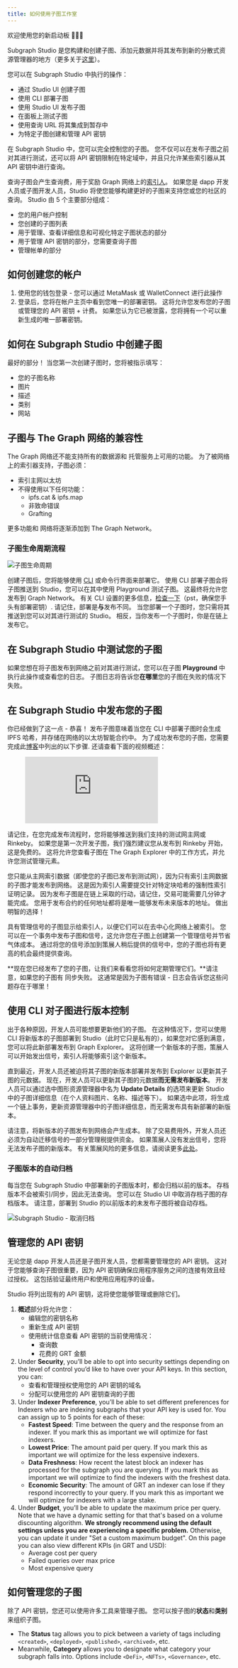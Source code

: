 ```yaml
---
title: 如何使用子图工作室
---
```


欢迎使用您的新启动板 👩🏽‍🚀

Subgraph Studio 是您构建和创建子图、添加元数据并将其发布到新的分散式资源管理器的地方（更多关于[这里](/explorer)）。

您可以在 Subgraph Studio 中执行的操作：

- 通过 Studio UI 创建子图
- 使用 CLI 部署子图
- 使用 Studio UI 发布子图
- 在面板上测试子图
- 使用查询 URL 将其集成到暂存中
- 为特定子图创建和管理 API 密钥

在 Subgraph Studio 中，您可以完全控制您的子图。 您不仅可以在发布子图之前对其进行测试，还可以将 API 密钥限制在特定域中，并且只允许某些索引器从其 API 密钥中进行查询。

查询子图会产生查询费，用于奖励 Graph 网络上的[索引人](/indexing)。 如果您是 dapp 开发人员或子图开发人员，Studio 将使您能够构建更好的子图来支持您或您的社区的查询。 Studio 由 5 个主要部分组成：

- 您的用户帐户控制
- 您创建的子图列表
- 用于管理、查看详细信息和可视化特定子图状态的部分
- 用于管理 API 密钥的部分，您需要查询子图
- 管理帐单的部分

## 如何创建您的帐户

1. 使用您的钱包登录 - 您可以通过 MetaMask 或 WalletConnect 进行此操作
1. 登录后，您将在帐户主页中看到您唯一的部署密钥。 这将允许您发布您的子图或管理您的 API 密钥 + 计费。 如果您认为它已被泄露，您将拥有一个可以重新生成的唯一部署密钥。

## 如何在 Subgraph Studio 中创建子图

最好的部分！ 当您第一次创建子图时，您将被指示填写：

- 您的子图名称
- 图片
- 描述
- 类别
- 网站

## 子图与 The Graph 网络的兼容性

The Graph 网络还不能支持所有的数据源和 托管服务上可用的功能。 为了被网络上的索引器支持，子图必须：

- 索引主网以太坊
- 不得使用以下任何功能：
  - ipfs.cat & ipfs.map
  - 非致命错误
  - Grafting

更多功能和 网络将逐渐添加到 The Graph Network。

### 子图生命周期流程

![子图生命周期](/img/subgraph-lifecycle.png)

创建子图后，您将能够使用 [CLI](https://github.com/graphprotocol/graph-cli) 或命令行界面来部署它。 使用 CLI 部署子图会将子图推送到 Studio，您可以在其中使用 Playground 测试子图。 这最终将允许您发布到 Graph Network。 有关 CLI 设置的更多信息，[检查一下](/developer/define-subgraph-hosted#install-the-graph-cli)（pst，确保您手头有部署密钥）. 请记住，部署是**与**发布不同。 当您部署一个子图时，您只需将其推送到您可以对其进行测试的 Studio。 相反，当你发布一个子图时，你是在链上发布它。

## 在 Subgraph Studio 中测试您的子图

如果您想在将子图发布到网络之前对其进行测试，您可以在子图 **Playground** 中执行此操作或查看您的日志。 子图日志将告诉您**在哪里**您的子图在失败的情况下失败。

## 在 Subgraph Studio 中发布您的子图

你已经做到了这一点 - 恭喜！ 发布子图意味着当您在 CLI 中部署子图时会生成 IPFS 哈希，并存储在网络的以太坊智能合约中。 为了成功发布您的子图，您需要完成此[博客](https://thegraph.com/blog/building-with-subgraph-studio)中列出的以下步骤. 还请查看下面的视频概述：

<figure className="video-container">
  <iframe
    className="video-iframe"
    src="https://www.youtube.com/embed/HfDgC2oNnwo"
    title="YouTube video player"
    frameBorder="0"
    allowFullScreen
  ></iframe>
</figure>

请记住，在您完成发布流程时，您将能够推送到我们支持的测试网主网或 Rinkeby。 如果您是第一次开发子图，我们强烈建议您从发布到 Rinkeby 开始，这是免费的。 这将允许您查看子图在 The Graph Explorer 中的工作方式，并允许您测试管理元素。

您只能从主网索引数据（即使您的子图已发布到测试网），因为只有索引主网数据的子图才能发布到网络。 这是因为索引人需要提交针对特定块哈希的强制性索引证明记录。 因为发布子图是在链上采取的行动，请记住，交易可能需要几分钟才能完成。 您用于发布合约的任何地址都将是唯一能够发布未来版本的地址。 做出明智的选择！

具有管理信号的子图显示给索引人，以便它们可以在去中心化网络上被索引。 您可以在一个事务中发布子图和信号，这允许您在子图上创建第一个管理信号并节省气体成本。 通过将您的信号添加到策展人稍后提供的信号中，您的子图也将有更高的机会最终提供查询。

**现在您已经发布了您的子图，让我们来看看您将如何定期管理它们。**请注意，如果您的子图有 同步失败。 这通常是因为子图有错误 - 日志会告诉您这些问题存在于哪里！

## 使用 CLI 对子图进行版本控制

出于各种原因，开发人员可能想要更新他们的子图。 在这种情况下，您可以使用 CLI 将新版本的子图部署到 Studio（此时它只是私有的），如果您对它感到满意，您可以将此新部署发布到 Graph Explorer。 这将创建一个新版本的子图，策展人可以开始发出信号，索引人将能够索引这个新版本。

直到最近，开发人员还被迫将其子图的新版本部署并发布到 Explorer 以更新其子图的元数据。 现在，开发人员可以更新其子图的元数据**而无需发布新版本**。 开发人员可以通过选中图形资源管理器中名为 **Update Details** 的选项来更新 Studio 中的子图详细信息（在个人资料图片、名称、描述等下）。 如果选中此项，将生成一个链上事务，更新资源管理器中的子图详细信息，而无需发布具有新部署的新版本。

请注意，将新版本的子图发布到网络会产生成本。 除了交易费用外，开发人员还必须为自动迁移信号的一部分管理税提供资金。 如果策展人没有发出信号，您将无法发布子图的新版本。 有关策展风险的更多信息，请阅读更多[此处](/curating)。

### 子图版本的自动归档

每当您在 Subgraph Studio 中部署新的子图版本时，都会归档以前的版本。 存档版本不会被索引/同步，因此无法查询。 您可以在 Studio UI 中取消存档子图的存档版本。 请注意，部署到 Studio 的以前版本的未发布子图将被自动存档。

![Subgraph Studio - 取消归档](/img/Unarchive.png)

## 管理您的 API 密钥

无论您是 dapp 开发人员还是子图开发人员，您都需要管理您的 API 密钥。 这对于您能够查询子图很重要，因为 API 密钥确保应用程序服务之间的连接有效且经过授权。 这包括验证最终用户和使用应用程序的设备。

Studio 将列出现有的 API 密钥，这将使您能够管理或删除它们。

1. **概述**部分将允许您：
   - 编辑您的密钥名称
   - 重新生成 API 密钥
   - 使用统计信息查看 API 密钥的当前使用情况：
     - 查询数
     - 花费的 GRT 金额
2. Under **Security**, you’ll be able to opt into security settings depending on the level of control you’d like to have over your API keys. In this section, you can:
   - 查看和管理授权使用您的 API 密钥的域名
   - 分配可以使用您的 API 密钥查询的子图
3. Under **Indexer Preference**, you’ll be able to set different preferences for Indexers who are indexing subgraphs that your API key is used for. You can assign up to 5 points for each of these:
   - **Fastest Speed**: Time between the query and the response from an indexer. If you mark this as important we will optimize for fast indexers.
   - **Lowest Price**: The amount paid per query. If you mark this as important we will optimize for the less expensive indexers.
   - **Data Freshness**: How recent the latest block an indexer has processed for the subgraph you are querying. If you mark this as important we will optimize to find the indexers with the freshest data.
   - **Economic Security**: The amount of GRT an indexer can lose if they respond incorrectly to your query. If you mark this as important we will optimize for indexers with a large stake.
4. Under **Budget**, you’ll be able to update the maximum price per query. Note that we have a dynamic setting for that that's based on a volume discounting algorithm. **We strongly recommend using the default settings unless you are experiencing a specific problem.** Otherwise, you can update it under "Set a custom maximum budget". On this page you can also view different KPIs (in GRT and USD):
   - Average cost per query
   - Failed queries over max price
   - Most expensive query

## 如何管理您的子图

除了 API 密钥，您还可以使用许多工具来管理子图。 您可以按子图的**状态**和**类别**来组织子图。

- The **Status** tag allows you to pick between a variety of tags including `<created>`, `<deployed>`, `<published>`, `<archived>`, etc.
- Meanwhile, **Category** allows you to designate what category your subgraph falls into. Options include `<DeFi>`, `<NFTs>`, `<Governance>`, etc.
